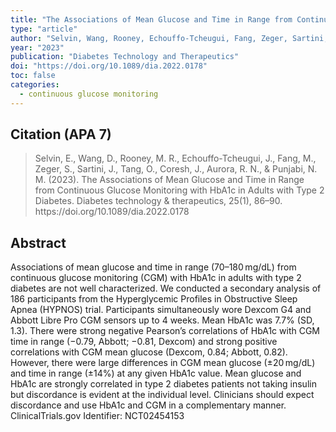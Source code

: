 ```yaml
---
title: "The Associations of Mean Glucose and Time in Range from Continuous Glucose Monitoring with HbA1c in Adults with Type 2 Diabetes"
type: "article"
author: "Selvin, Wang, Rooney, Echouffo-Tcheugui, Fang, Zeger, Sartini, Tang, Coresh, Aurora, & Punjabi"
year: "2023"
publication: "Diabetes Technology and Therapeutics"
doi: "https://doi.org/10.1089/dia.2022.0178"
toc: false
categories:
  - continuous glucose monitoring
---
```


## Citation (APA 7)

> Selvin, E., Wang, D., Rooney, M. R., Echouffo-Tcheugui, J., Fang, M., Zeger, S., Sartini, J., Tang, O., Coresh, J., Aurora, R. N., & Punjabi, N. M. (2023). The Associations of Mean Glucose and Time in Range from Continuous Glucose Monitoring with HbA1c in Adults with Type 2 Diabetes. Diabetes technology & therapeutics, 25(1), 86--90. https://doi.org/10.1089/dia.2022.0178

## Abstract

Associations of mean glucose and time in range (70--180 mg/dL) from continuous glucose monitoring (CGM) with HbA1c in adults with type 2 diabetes are not well characterized. We conducted a secondary analysis of 186 participants from the Hyperglycemic Profiles in Obstructive Sleep Apnea (HYPNOS) trial. Participants simultaneously wore Dexcom G4 and Abbott Libre Pro CGM sensors up to 4 weeks. Mean HbA1c was 7.7% (SD, 1.3). There were strong negative Pearson's correlations of HbA1c with CGM time in range (−0.79, Abbott; −0.81, Dexcom) and strong positive correlations with CGM mean glucose (Dexcom, 0.84; Abbott, 0.82). However, there were large differences in CGM mean glucose (±20 mg/dL) and time in range (±14%) at any given HbA1c value. Mean glucose and HbA1c are strongly correlated in type 2 diabetes patients not taking insulin but discordance is evident at the individual level. Clinicians should expect discordance and use HbA1c and CGM in a complementary manner. ClinicalTrials.gov Identifier: NCT02454153
